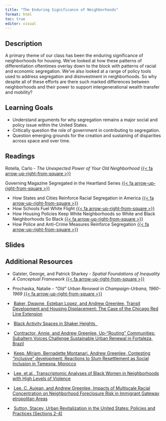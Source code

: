 ```yaml
---
title: "The Enduring Significance of Neighborhoods"
format: html
toc: true
editor: visual
---
```


## Description

A primary theme of our class has been the enduring significance of neighborhoods for housing. We've looked at how these patterns of differentiation oftentimes overlay down to the block with patterns of racial and economic segregation. We've also looked at a range of policy tools used to address segregation and disinvestment in neighborhoods. So why despite all of these efforts are there such marked differences between neighborhoods and their power to support intergenerational wealth transfer and mobility?

## Learning Goals

-   Understand arguments for why segregation remains a major social and policy issue within the United States.
-   Critically question the role of government in contributing to segregation.
-   Question emerging grounds for the creation and sustaining of disparities across space and over time.

## Readings

Rotella, Carlo - *The Unexpected Power of Your Old Neighborhood* [{{< fa arrow-up-right-from-square >}}](https://uofi.box.com/s/h7hr4akg2t23bttvbbokr7hbavwqufk3)

Governing Magazine Segregated in the Heartland Series [{{< fa arrow-up-right-from-square >}}](https://uofi.box.com/s/oq7e4cjqc9z8g6aryqprc8qodzv97t18)

-   How States and Cities Reinforce Racial Segregation in America [{{< fa arrow-up-right-from-square >}}](https://uofi.box.com/s/str4fcbyg0yqkle3raeixdykrdgvl40x)
-   How Schools Fuel White Flight [{{< fa arrow-up-right-from-square >}}](https://uofi.box.com/s/3f47twt9l32ptf0mjs3oss4z253upm5r)
-   How Housing Policies Keep White Neighborhoods so White and Black Neighborhoods So Black [{{< fa arrow-up-right-from-square >}}](https://uofi.box.com/s/tn77ngoj0hnrd39f7q9c5lznmbw35x0x)
-   How Police and Anti-Crime Measures Reinforce Segregation [{{< fa arrow-up-right-from-square >}}](https://uofi.box.com/s/yq7kkl95fbnq9pe5yfp8ekq4ht4cspqs)

## Slides

## Additional Resources

-   Galster, George, and Patrick Sharkey - *Spatial Foundations of Inequality A Conceptual Framework* [{{< fa arrow-up-right-from-square >}}](https://uofi.box.com/s/x6ujv7t7grpvz2czsj2n0hhe6fpzssnm)

-   Prochaska, Natalie - *"Old" Urban Renewal in Champaign-Urbana, 1960-1969* [{{< fa arrow-up-right-from-square >}}](https://uofi.box.com/s/0r8dngderxe99n4kya11h0r0q3pmavk4)

-    [Baker, Dwayne, Esteban Lopez, and Andrew Greenlee, Transit Development and Housing Displacement: The Case of the Chicago Red Line Extension](https://www.tandfonline.com/doi/full/10.1080/14036096.2017.1284155)

-    [Black Activity Spaces in Shaker Heights  ](https://www.tandfonline.com/doi/full/10.1080/26884674.2021.1972774)

-    [Contractor, Annie, and Andrew Greenlee, Up-"Routing" Communities: Subaltern Voices Challenge Sustainable Urban Renewal in Fortaleza, Brazil](https://www.tandfonline.com/doi/full/10.1080/14036096.2017.1284155)

-    [Keep, Miriam, Bernadette Montanari, Andrew Greenlee, Contesting "inclusive" development: Reactions to Slum Resettlement as Social Inclusion in Tamesna, Morocco](https://www.sciencedirect.com/science/article/pii/S0264275121002286)

-    [Lee, et al., Transcriptomic Analyses of Black Women in Neighborhoods with High Levels of Violence](https://www.sciencedirect.com/science/article/pii/S0306453021000482)

-    [Lee, C. Aujean, and Andrew Greenlee, Impacts of Multiscale Racial Concentration on Neighborhood Foreclosure Risk in Immigrant Gateway etropolitan Areas](https://journals.sagepub.com/doi/abs/10.1111/cico.12478)

-    [Sutton, Stacey, Urban Revitalization in the United States: Policies and Practices (Sections 2-4)](https://uofi.box.com/s/ea307xgwlws48lu97msi9cqbjo8yfjr9)
